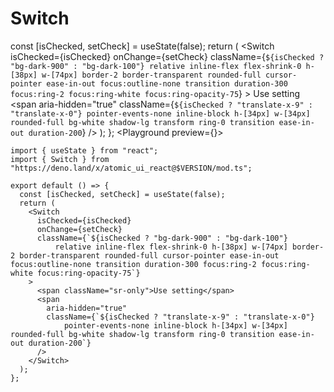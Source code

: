 # Switch

  const [isChecked, setCheck] = useState(false);
  return (
    <Switch
      isChecked={isChecked}
      onChange={setCheck}
      className={`${isChecked ? "bg-dark-900" : "bg-dark-100"}
          relative inline-flex flex-shrink-0 h-[38px] w-[74px] border-2 border-transparent rounded-full cursor-pointer ease-in-out focus:outline-none transition duration-300 focus:ring-2 focus:ring-white focus:ring-opacity-75`}
    >
      <span className="sr-only">Use setting</span>
      <span
        aria-hidden="true"
        className={`${isChecked ? "translate-x-9" : "translate-x-0"}
            pointer-events-none inline-block h-[34px] w-[34px] rounded-full bg-white shadow-lg transform ring-0 transition ease-in-out duration-200`}
      />
    </Switch>
  );
};
<Playground preview={<BasciExample />}>
```tsx
import { useState } from "react";
import { Switch } from "https://deno.land/x/atomic_ui_react@$VERSION/mod.ts";

export default () => {
  const [isChecked, setCheck] = useState(false);
  return (
    <Switch
      isChecked={isChecked}
      onChange={setCheck}
      className={`${isChecked ? "bg-dark-900" : "bg-dark-100"}
          relative inline-flex flex-shrink-0 h-[38px] w-[74px] border-2 border-transparent rounded-full cursor-pointer ease-in-out focus:outline-none transition duration-300 focus:ring-2 focus:ring-white focus:ring-opacity-75`}
    >
      <span className="sr-only">Use setting</span>
      <span
        aria-hidden="true"
        className={`${isChecked ? "translate-x-9" : "translate-x-0"}
            pointer-events-none inline-block h-[34px] w-[34px] rounded-full bg-white shadow-lg transform ring-0 transition ease-in-out duration-200`}
      />
    </Switch>
  );
};
```
</Playground>

